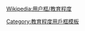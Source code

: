 {{userbox
| border-c = {{{1|#000}}}
| id       = 
| id-c     = {{{1|#fff}}}
| id-fc    = #00337F
| info     = '''该用户''' 是 '''[[爱丁堡大学|<span style="color: white">爱丁堡大学</span>]]'''的学生，老师或校友.
| info-c   = {{{2|#00337F}}}
| info-fc  = #fff
| nocat = {{{nocat|}}}
}}<includeonly>[[Category:爱丁堡大学的维基人|{{PAGENAME}}]]
</includeonly>

<noinclude>{{Clear}}[[Wikipedia:用户框/教育程度]]
[[Category:教育程度用戶框模板]]
</noinclude>